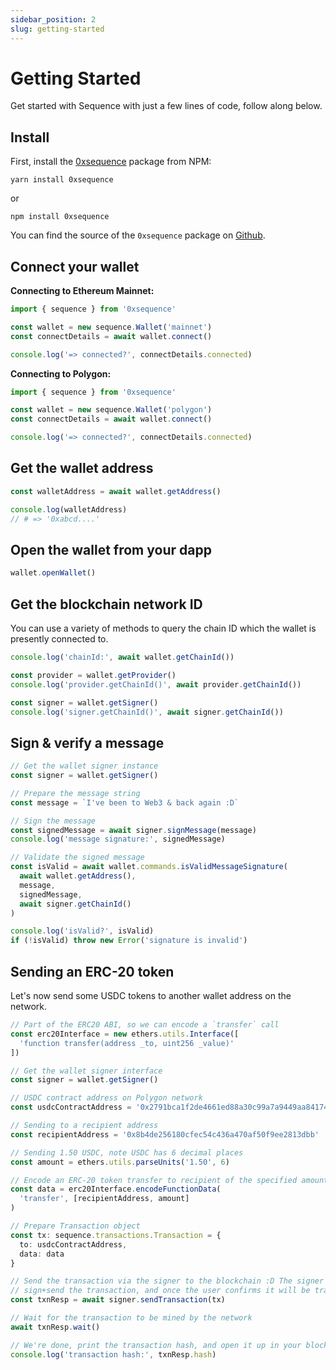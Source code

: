 ```yaml
---
sidebar_position: 2
slug: getting-started
---
```


# Getting Started

Get started with Sequence with just a few lines of code, follow along below.

## Install

First, install the [0xsequence](https://www.npmjs.com/package/0xsequence) package from NPM:

```shell
yarn install 0xsequence
```

or

```shell
npm install 0xsequence
```

You can find the source of the `0xsequence` package on [Github](https://github.com/0xsequence/sequence.js).


## Connect your wallet

**Connecting to Ethereum Mainnet:**

```ts
import { sequence } from '0xsequence'

const wallet = new sequence.Wallet('mainnet')
const connectDetails = await wallet.connect()

console.log('=> connected?', connectDetails.connected)
```

**Connecting to Polygon:**
```ts
import { sequence } from '0xsequence'

const wallet = new sequence.Wallet('polygon')
const connectDetails = await wallet.connect()

console.log('=> connected?', connectDetails.connected)
```

## Get the wallet address

```ts
const walletAddress = await wallet.getAddress()

console.log(walletAddress)
// # => '0xabcd....'
```

## Open the wallet from your dapp

```ts
wallet.openWallet()
```

## Get the blockchain network ID

You can use a variety of methods to query the chain ID which the wallet is presently
connected to.

```ts
console.log('chainId:', await wallet.getChainId())

const provider = wallet.getProvider()
console.log('provider.getChainId()', await provider.getChainId())

const signer = wallet.getSigner()
console.log('signer.getChainId()', await signer.getChainId())
```


## Sign & verify a message

```ts
// Get the wallet signer instance
const signer = wallet.getSigner()

// Prepare the message string
const message = `I've been to Web3 & back again :D`

// Sign the message
const signedMessage = await signer.signMessage(message)
console.log('message signature:', signedMessage)

// Validate the signed message
const isValid = await wallet.commands.isValidMessageSignature(
  await wallet.getAddress(),
  message,
  signedMessage,
  await signer.getChainId()
)

console.log('isValid?', isValid)
if (!isValid) throw new Error('signature is invalid')
```


## Sending an ERC-20 token

Let's now send some USDC tokens to another wallet address on the network.

```ts
// Part of the ERC20 ABI, so we can encode a `transfer` call
const erc20Interface = new ethers.utils.Interface([
  'function transfer(address _to, uint256 _value)'
])

// Get the wallet signer interface
const signer = wallet.getSigner()

// USDC contract address on Polygon network
const usdcContractAddress = '0x2791bca1f2de4661ed88a30c99a7a9449aa84174'

// Sending to a recipient address
const recipientAddress = '0x8b4de256180cfec54c436a470af50f9ee2813dbb'

// Sending 1.50 USDC, note USDC has 6 decimal places
const amount = ethers.utils.parseUnits('1.50', 6)

// Encode an ERC-20 token transfer to recipient of the specified amount
const data = erc20Interface.encodeFunctionData(
  'transfer', [recipientAddress, amount]
)

// Prepare Transaction object
const tx: sequence.transactions.Transaction = {
  to: usdcContractAddress,
  data: data
}

// Send the transaction via the signer to the blockchain :D The signer will prompt the user
// sign+send the transaction, and once the user confirms it will be transmitted.
const txnResp = await signer.sendTransaction(tx)

// Wait for the transaction to be mined by the network
await txnResp.wait()

// We're done, print the transaction hash, and open it up in your block explorer
console.log('transaction hash:', txnResp.hash)
```
